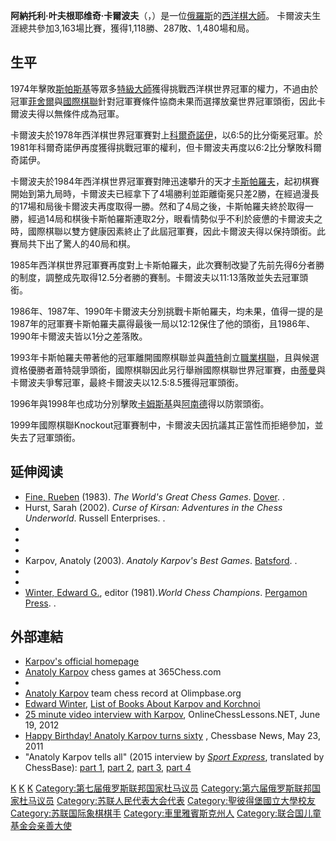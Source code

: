 {{Infobox chess player
|playername = 阿納托利·叶夫根耶维奇·卡爾波夫<br>{{lang|ru|'''Анатолий Евгеньевич Карпов'''}}
|image = [[File:Karpov,_Anatoly_(Flickr).jpg|220px]]
|birthname = Anatoly Yevgenyevich Karpov<br />(Анатолий Евгеньевич Карпов)
|country = {{flag|Soviet Union}}（1951－1992）<br />{{RUS}}（1992－）
|datebirth = {{birth date and age|1951|5|23}}
|placebirth = {{flag|Soviet Union}}[[俄羅斯蘇維埃聯邦社會主義共和國|俄羅斯]][[兹拉托烏斯特|兹拉托烏斯特]]  
|title   = [[西洋棋特級大師|大師]]（1970年）
|worldchampion = 1975年－1985年<br />1993年－1999年（FIDE）
|rating = 
|peakrating = 2780（1994年7月）
|peakranking = {{le|No. 1|List of FIDE chess world number ones}}（1976年1月）
|FideID = 4100026
}}

'''阿納托利·叶夫根耶维奇·卡爾波夫'''（{{lang-ru|Анатолий Евгеньевич Карпов}}，{{bd|1951年|5月23日|catIdx=K}}）是一位[[俄羅斯|俄羅斯]]的[[西洋棋|西洋棋]][[西洋棋特級大師|大師]]。
卡爾波夫生涯總共參加3,163場比賽，獲得1,118勝、287敗、1,480場和局。

==生平==
1974年擊敗[[斯帕斯基|斯帕斯基]]等眾多[[国际象棋特级大师|特級大師]]獲得挑戰西洋棋世界冠軍的權力，不過由於冠軍[[菲舍爾|菲舍爾]]與[[國際棋聯|國際棋聯]]針對冠軍賽條件協商未果而選擇放棄世界冠軍頭銜，因此卡爾波夫得以無條件成為冠軍。 

卡爾波夫於1978年西洋棋世界冠軍賽對上[[科爾奇諾伊|科爾奇諾伊]]，以6:5的比分衛冕冠軍。於1981年科爾奇諾伊再度獲得挑戰冠軍的權利，但卡爾波夫再度以6:2比分擊敗科爾奇諾伊。 

卡爾波夫於1984年西洋棋世界冠軍賽對陣迅速攀升的天才[[卡斯帕羅夫|卡斯帕羅夫]]，起初棋賽開始到第九局時，卡爾波夫已經拿下了4場勝利並距離衛冕只差2勝，在經過漫長的17場和局後卡爾波夫再度取得一勝。然和了4局之後，卡斯帕羅夫終於取得一勝，經過14局和棋後卡斯帕羅斯連取2分，眼看情勢似乎不利於疲憊的卡爾波夫之時，國際棋聯以雙方健康因素終止了此屆冠軍賽，因此卡爾波夫得以保持頭銜。此賽局共下出了驚人的40局和棋。 

1985年西洋棋世界冠軍賽再度對上卡斯帕羅夫，此次賽制改變了先前先得6分者勝的制度，調整成先取得12.5分者勝的賽制。卡爾波夫以11:13落敗並失去冠軍頭銜。

1986年、1987年、1990年卡爾波夫分別挑戰卡斯帕羅夫，均未果，值得一提的是1987年的冠軍賽卡斯帕羅夫贏得最後一局以12:12保住了他的頭銜，且1986年、1990年卡爾波夫皆以1分之差落敗。 

1993年卡斯帕羅夫帶著他的冠軍離開國際棋聯並與[[奈杰尔·肖特|蕭特]]創立[[職業棋聯|職業棋聯]]，且與候選資格優勝者蕭特競爭頭銜，國際棋聯因此另行舉辦國際棋聯世界冠軍賽，由[[扬·蒂曼|蒂曼]]與卡爾波夫爭奪冠軍，最終卡爾波夫以12.5:8.5獲得冠軍頭銜。

1996年與1998年也成功分別擊敗[[加塔·卡姆斯基|卡姆斯基]]與[[维斯瓦纳坦·阿南德|阿南德]]得以防禦頭銜。 

1999年國際棋聯Knockout冠軍賽制中，卡爾波夫因抗議其正當性而拒絕參加，並失去了冠軍頭銜。

==延伸阅读==
* [[Reuben_Fine|Fine, Rueben]] (1983). ''The World's Great Chess Games''. [[Dover_Publications|Dover]]. {{ISBN|0-486-24512-8}}.
* Hurst, Sarah (2002). ''Curse of Kirsan: Adventures in the Chess Underworld''. Russell Enterprises. {{ISBN|978-1-88869-0-156}}.
* {{Cite journal
 |last=Károlyi|first=Tibor|authorlink=Tibor Károlyi (chess player)
 |last2=Aplin|first2=Nick|authorlink2=Nick Aplin
 |title=Endgame Virtuoso Anatoly Karpov
 |year=2007
 |publisher=[[New_in_Chess|New in Chess]]
 |isbn=978-90-5691-202-4}}
*{{cite book
 |last1=Karolyi
 |first1= Tibor
 |authorlink1=Tibor Károlyi (chess player)
 |author2=
 |title=Karpov's Strategic Wins 1: The Making of a Champion 1961–1985
 |year=2011
 |publisher=[[Quality_Chess|Quality Chess]]
 |isbn=978-1-906552-41-1}}
*{{cite book
 |last1=Karolyi
 |first1= Tibor
 |authorlink1=Tibor Károlyi (chess player)
 |author2=
 |title=Karpov's Strategic Wins 2: The Prime Years 1986–2009
 |year=2011
 |publisher=[[Quality_Chess|Quality Chess]]
 |isbn=978-1-906552-42-8}}
* Karpov, Anatoly (2003). ''Anatoly Karpov's Best Games''. [[Anova_Books|Batsford]]. {{ISBN|0-7134-7843-8}}.
*{{Cite journal
|last1=Kasparov|first1=Garry|authorlink1=Garry Kasparov
|year=2006
|title=[[My_Great_Predecessors|My Great Predecessors]], part V
|publisher = [[Everyman_Chess|Everyman Chess]]
|isbn=1-85744-404-3
}}
*{{cite book
 |last1=Markland
 |first1=Peter
 |authorlink1=Peter Markland
 |author2=
 |title=The Best of Karpov
 |year=1975
 |publisher=[[Oxford_University_Press|Oxford University Press]]
 |isbn=978-0-19-217534-2}}
* [[Edward_G._Winter|Winter, Edward G.]], editor (1981).''World Chess Champions''. [[Pergamon_Press|Pergamon Press]]. {{ISBN|0-08-024094-1}}.

==外部連結==   
{{Wikiquote}}
{{Commons category|Anatoly Karpov}}
* [https://web.archive.org/web/20060629052152/http://www.karpov.on.ru/ Karpov's official homepage] 
* [http://www.365chess.com/players/Anatoly_Karpov Anatoly Karpov] chess games at 365Chess.com
* {{Chessgames player|id=20719}}
* [http://www.olimpbase.org/players/r93brrbf.html Anatoly Karpov] team chess record at Olimpbase.org
* [[Edward_Winter_(chess_historian)|Edward Winter]], [http://www.chesshistory.com/winter/extra/korchnoikarpov.html List of Books About Karpov and Korchnoi]
* [https://web.archive.org/web/20160303224921/http://www.onlinechesslessons.net/2012/06/19/anatoly-karpov-interview/ 25 minute video interview with Karpov], OnlineChessLessons.NET, June 19, 2012
* [http://chessbase.com/newsdetail.asp?newsid=7240 Happy Birthday! Anatoly Karpov turns sixty] {{Wayback|url=http://chessbase.com/newsdetail.asp?newsid=7240 |date=20110527144849 }}, Chessbase News, May 23, 2011
* "Anatoly Karpov tells all" (2015 interview by ''[[Sport_Express|Sport Express]]'', translated by ChessBase): [http://en.chessbase.com/post/anatoly-karpov-tells-all-1-4 part 1], [http://en.chessbase.com/post/anatoly-karpov-tells-all-2-4 part 2], [http://en.chessbase.com/post/anatoly-karpov-tells-all-3-4 part 3], [http://en.chessbase.com/post/anatoly-karpov-tells-all-4-4 part 4]

{{国际象棋世界冠军}}
{{Authority control}}
[[Category:俄罗斯国际象棋棋手|K]]
[[Category:國際象棋世界冠軍|K]]
[[Category:国地象棋青年世界冠军|K]]
[[Category:第七届俄罗斯联邦国家杜马议员|Category:第七届俄罗斯联邦国家杜马议员]]
[[Category:第六届俄罗斯联邦国家杜马议员|Category:第六届俄罗斯联邦国家杜马议员]]
[[Category:苏联人民代表大会代表|Category:苏联人民代表大会代表]]
[[Category:聖彼得堡國立大學校友|Category:聖彼得堡國立大學校友]]
[[Category:苏联国际象棋棋手|Category:苏联国际象棋棋手]]
[[Category:車里雅賓斯克州人|Category:車里雅賓斯克州人]]
[[Category:联合国儿童基金会亲善大使|Category:联合国儿童基金会亲善大使]]